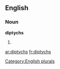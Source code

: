 
==English==

===Noun===
'''diptychs'''

# {{plural of|[[diptych]]}}

[[Category:English plurals]]

[[ar:diptychs]]
[[fr:diptychs]]